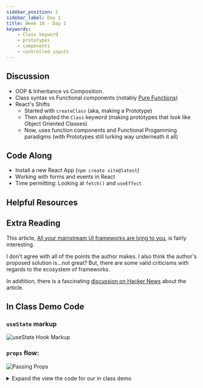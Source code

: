 ```yaml
---
sidebar_position: 1
sidebar_label: Day 1
title: Week 10 - Day 1
keywords:
    - Class keyword
    - prototypes
    - components
    - controlled inputs
---
```


## Discussion

- OOP & Inheritance vs Composition.
- Class syntax vs Functional components (notably [Pure Functions](https://react.dev/learn/keeping-components-pure))
- React's Shifts
  - Started with `createClass` (aka, making a Prototype)
  - Then adopted the `Class` keyword (making prototypes that _look_ like Object Oriented Classes)
  - Now, uses function components and Functional Progamming paradigms (with Prototypes still lurking way underneath it all)

## Code Along

- Install a new React App (`npm create vite@latest`)
- Working with forms and events in React
- Time permitting: Looking at `fetch()` and `useEffect`

## Helpful Resources

## Extra Reading

This article, [All your mainstream UI frameworks are lying to you](https://moonthought.github.io/posts/all-your-mainstream-ui-frameworks-are-lying-to-you/), is fairly interesting.

I don't agree with all of the points the author makes. I also think the author's proposed solution is...not great? But, there are some valid criticisms with regards to the ecosystem of frameworks.

In addtition, there is a fascinating [discussion on Hacker News](https://news.ycombinator.com/item?id=37656257) about the article.

## In Class Demo Code

### `useState` markup

![useState Hook Markup](./img/use_state_markup.png)

### `props` flow:

![Passing Props](./img/passing_props.png)

<details>
<summary>Expand the view the code for our in class demo</summary>
```jsx

// App.jsx
import { useState } from 'react'

import MyForm from './components/MyForm';
import './App.css';

function App() {
    const [someText, setSomeText] = useState('');

    // This function will be passed down as a prop to the Form component
    const getFormData = (text) => {
        setSomeText(text);
    }

    // This is a dummy array for demo purposes
    const myArray = ['foo', 'bar', 'baz'];

    return (
        <>
            <h1>Form Demo</h1>
            <MyForm action={getFormData} />
            // This will be populated when the `getFormData` function
            // is called from the child component...
            <p>{someText}</p>
            // This is how we map through an array in jsx
            // NOTE: You need to have a `key` property when mapping!
            // We'll discuss why soon
            {myArray.map(item => {
                return (<p key={item}>{item}</p>)
            })}
        </>
    );
}

export default App;

// MyForm.jsx
import { useState } from 'react';

const MyForm = ({ action }) => {
    const [myInput, setMyInput] = useState({
        "item1": '',
        "item2": ''
    });

    const handleChange = (e) => {
        // This is updating the object we created in state
        // the e.target.name is going to be our key,
        // the e.target.value will be the value
        setMyInput(currentState => ({
            ...currentState,
            [e.target.name]: e.target.value
        }))
    };

    const handleSubmit = (e) => {
        e.preventDefault();
        // call the function that was passed donw
        // this will send the data back up to the parent App.jsx
        action(myInput)
    };

    return (
        <>
            <form onSubmit={handleSubmit}>
                <label>
                    My Input
                    <input
                        type='text'
                        name='item1'
                        value={myInput.item1}
                        onChange={handleChange}
                    />
                </label>
                <label>
                    My Second Input
                    <input
                        type='text'
                        name='item2'
                        value={myInput.item2}
                        onChange={handleChange}
                    />
                </label>
                <button type='submit'>Submit stuff</button>
            </form>
        </>
    );
};

export default MyForm;
```
</details>